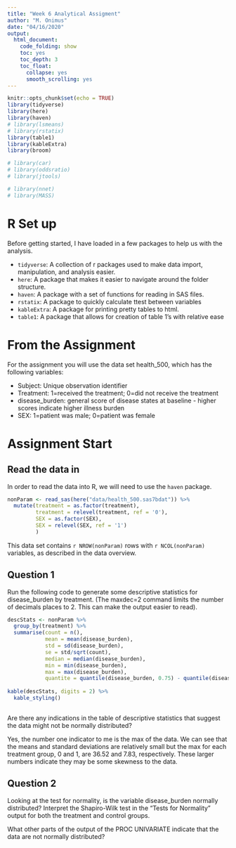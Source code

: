 ```yaml
---
title: "Week 6 Analytical Assigment"
author: "M. Onimus"
date: "04/16/2020"
output:
  html_document:
    code_folding: show
    toc: yes
    toc_depth: 3
    toc_float:
      collapse: yes
      smooth_scrolling: yes
---
```


```r
knitr::opts_chunk$set(echo = TRUE)
library(tidyverse)
library(here)
library(haven)
# library(lsmeans)
# library(rstatix)
library(table1)
library(kableExtra)
library(broom)

# library(car)
# library(oddsratio)
# library(jtools)

# library(nnet)
# library(MASS)

```

# R Set up

Before getting started, I have loaded in a few packages to help us with the analysis.

-   `tidyverse`: A collection of r packages used to make data import, manipulation, and analysis easier.
-   `here`: A package that makes it easier to navigate around the folder structure.
-   `haven`: A package with a set of functions for reading in SAS files.
-   `rstatix`: A package to quickly calculate ttest between variables
-   `kableExtra`: A package for printing pretty tables to html.
-   `table1`: A package that allows for creation of table 1's with relative ease


# From the Assignment

For the assignment you will use the data set health_500, which has the following variables:

-   Subject: Unique observation identifier
-   Treatment: 1=received the treatment; 0=did not receive the treatment
-   disease_burden: general score of disease states at baseline - higher scores indicate higher illness burden
-   SEX: 1=patient was male; 0=patient was female

# Assignment Start

## Read the data in

In order to read the data into R, we will need to use the `haven` package.

```r

nonParam <- read_sas(here("data/health_500.sas7bdat")) %>% 
  mutate(treatment = as.factor(treatment),
         treatment = relevel(treatment, ref = '0'),
         SEX = as.factor(SEX),
         SEX = relevel(SEX, ref = '1')
         )

```

This data set contains `r NROW(nonParam)` rows with `r NCOL(nonParam)` variables, as described in the data overview.

## Question 1

Run the following code to generate some descriptive statistics for disease_burden by treatment. (The maxdec=2 command limits the number of decimals places to 2. This can make the output easier to read).

```r

descStats <- nonParam %>% 
  group_by(treatment) %>% 
  summarise(count = n(),
            mean = mean(disease_burden),
            std = sd(disease_burden),
            se = std/sqrt(count),
            median = median(disease_burden),
            min = min(disease_burden),
            max = max(disease_burden),
            quantite = quantile(disease_burden, 0.75) - quantile(disease_burden, 0.25))
  
kable(descStats, digits = 2) %>% 
  kable_styling()
 
```



Are there any indications in the table of descriptive statistics that suggest the data might not be normally distributed?

Yes, the number one indicator to me is the max of the data.  We can see that the means and standard deviations are relatively small but the max for each treatment group, 0 and 1, are 36.52 and 7.83, respectively.  These larger numbers indicate they may be some skewness to the data.

## Question 2

Looking at the test for normality, is the variable disease_burden normally distributed? Interpret the Shapiro-Wilk test in the “Tests for Normality” output for both the treatment and control groups.






What other parts of the output of the PROC UNIVARIATE indicate that the data are not normally distributed?
